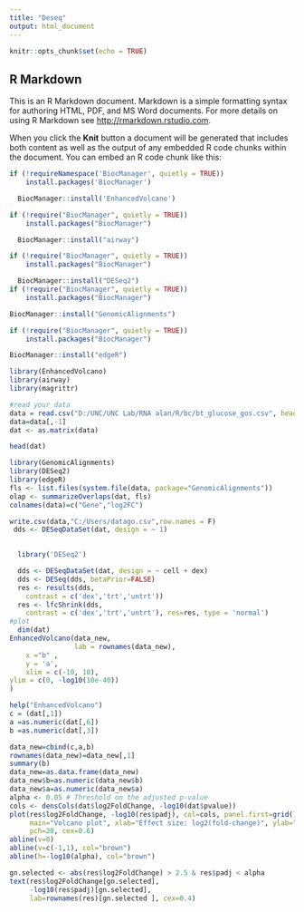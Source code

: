 ---
title: "Deseq"
output: html_document
---

```{r setup, include=FALSE}
knitr::opts_chunk$set(echo = TRUE)
```

## R Markdown

This is an R Markdown document. Markdown is a simple formatting syntax for authoring HTML, PDF, and MS Word documents. For more details on using R Markdown see <http://rmarkdown.rstudio.com>.

When you click the **Knit** button a document will be generated that includes both content as well as the output of any embedded R code chunks within the document. You can embed an R code chunk like this:

```{r}
if (!requireNamespace('BiocManager', quietly = TRUE))
    install.packages('BiocManager')

  BiocManager::install('EnhancedVolcano')

if (!require("BiocManager", quietly = TRUE))
    install.packages("BiocManager")

  BiocManager::install("airway")

if (!require("BiocManager", quietly = TRUE))
    install.packages("BiocManager")

  BiocManager::install("DESeq2")
if (!require("BiocManager", quietly = TRUE))
    install.packages("BiocManager")

BiocManager::install("GenomicAlignments")

if (!require("BiocManager", quietly = TRUE))
    install.packages("BiocManager")

BiocManager::install("edgeR")

library(EnhancedVolcano)
library(airway)
library(magrittr)
```

```{r}
#read your data
data = read.csv("D:/UNC/UNC Lab/RNA alan/R/bc/bt_glucose_gos.csv", header=TRUE)
data=data[,-1]
dat <- as.matrix(data)

head(dat)

library(GenomicAlignments)
library(DESeq2)
library(edgeR)
fls <- list.files(system.file(data, package="GenomicAlignments"))
olap <- summarizeOverlaps(dat, fls)
colnames(data)=c("Gene","log2FC")

write.csv(data,"C:/Users/datago.csv",row.names = F)
 dds <- DESeqDataSet(dat, design = ~ 1)

 
  library('DESeq2')

  dds <- DESeqDataSet(dat, design = ~ cell + dex)
  dds <- DESeq(dds, betaPrior=FALSE)
  res <- results(dds,
    contrast = c('dex','trt','untrt'))
  res <- lfcShrink(dds,
    contrast = c('dex','trt','untrt'), res=res, type = 'normal')
#plot
  dim(dat)
EnhancedVolcano(data_new,
                lab = rownames(data_new),
    x ="b" ,
    y = 'a',
    xlim = c(-10, 10),
ylim = c(0, -log10(10e-40))
)

help("EnhancedVolcano")
c = (dat[,1])
a =as.numeric(dat[,6])
b =as.numeric(dat[,3])

data_new=cbind(c,a,b)
rownames(data_new)=data_new[,1]
summary(b)
data_new=as.data.frame(data_new)
data_new$b=as.numeric(data_new$b)
data_new$a=as.numeric(data_new$a)
alpha <- 0.05 # Threshold on the adjusted p-value
cols <- densCols(dat$log2FoldChange, -log10(dat$pvalue))
plot(res$log2FoldChange, -log10(res$padj), col=cols, panel.first=grid(),
     main="Volcano plot", xlab="Effect size: log2(fold-change)", ylab="-log10(adjusted p-value)",
     pch=20, cex=0.6)
abline(v=0)
abline(v=c(-1,1), col="brown")
abline(h=-log10(alpha), col="brown")

gn.selected <- abs(res$log2FoldChange) > 2.5 & res$padj < alpha 
text(res$log2FoldChange[gn.selected],
     -log10(res$padj)[gn.selected],
     lab=rownames(res)[gn.selected ], cex=0.4)
```

